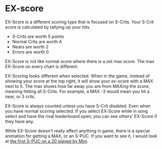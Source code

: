 # EX-score
EX-Score is a different scoring type that is focused on S-Crits. Your S-Crit score is calculated by tallying up your hits. 
- S-Crits are worth 5 points
- Normal Crits are worth 4
- Nears are worth 2
- Errors are worth 0

EX-Score is not like normal score where there is a set max score. The max EX-Score on every chart is different. 

EX-Scoring looks different when selected. When in the game, instead of showing your
score at the top right, it will show your ex-score with a MAX next to it. The
max shows how far away you are from MAXing the score, meaning hitting all
S-Crits. For example, a MAX -3 would mean you hit a near, or 3 crits.

EX-Score is always counted unless you have S-Crit disabled. Even when you have normal scoring selected. If you select EX-Score while in song select and have the rival leaderboard open, you can see others' EX-Score if they have any.

While EX-Score doesn't really affect anything in game, there is a special animation for getting a MAX, or an S-PUC. If you want to see it, I would look at [the first S-PUC on a 20 played by Mini](https://www.youtube.com/watch?v=xFjlKY7GKHs).


